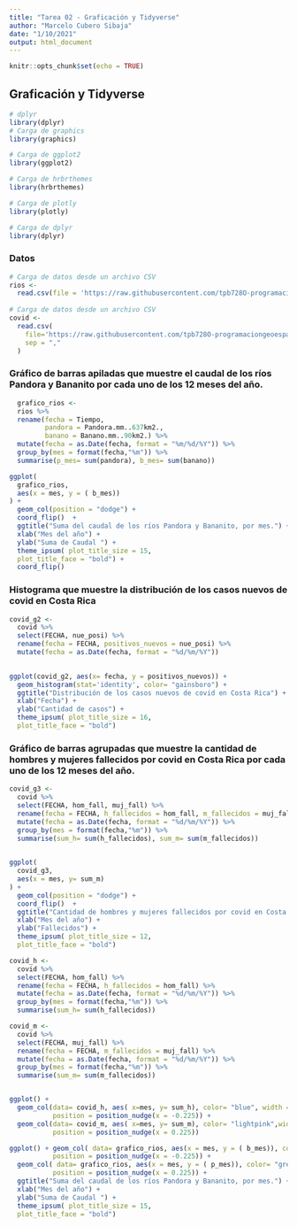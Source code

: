 ```yaml
---
title: "Tarea 02 - Graficación y Tidyverse"
author: "Marcelo Cubero Sibaja"
date: "1/10/2021"
output: html_document
---
```


```r
knitr::opts_chunk$set(echo = TRUE)
```


## Graficación y Tidyverse

```r
# dplyr
library(dplyr) 
# Carga de graphics
library(graphics)

# Carga de ggplot2
library(ggplot2)

# Carga de hrbrthemes
library(hrbrthemes)

# Carga de plotly
library(plotly)

# Carga de dplyr
library(dplyr)

```
### Datos
```r
# Carga de datos desde un archivo CSV
rios <-
  read.csv(file = 'https://raw.githubusercontent.com/tpb728O-programaciongeoespacialr/2021ii/main/datos/hidrologia/fdc/fdc.csv')
           
# Carga de datos desde un archivo CSV
covid <- 
  read.csv(
    file='https://raw.githubusercontent.com/tpb728O-programaciongeoespacialr/2021ii/main/datos/minsalud/covid/ultimafecha_CSV_GENERAL.csv', 
    sep = ","
  )           

```

### Gráfico de barras apiladas que muestre el caudal de los ríos Pandora y Bananito por cada uno de los 12 meses del año.

```r
  grafico_rios <-
  rios %>%
  rename(fecha = Tiempo,
         pandora = Pandora.mm..637km2.,
         banano = Banano.mm..90km2.) %>%
  mutate(fecha = as.Date(fecha, format = "%m/%d/%Y")) %>%
  group_by(mes = format(fecha,"%m")) %>%
  summarise(p_mes= sum(pandora), b_mes= sum(banano))

```
```r
ggplot(
  grafico_rios, 
  aes(x = mes, y = ( b_mes))
) +  
  geom_col(position = "dodge") +
  coord_flip()  +
  ggtitle("Suma del caudal de los ríos Pandora y Bananito, por mes.") +
  xlab("Mes del año") +
  ylab("Suma de Caudal ") +
  theme_ipsum( plot_title_size = 15,
  plot_title_face = "bold") +
  coord_flip()

```



###  Histograma que muestre la distribución de los casos nuevos de covid en Costa Rica





```r
covid_g2 <-
  covid %>%
  select(FECHA, nue_posi) %>%
  rename(fecha = FECHA, positivos_nuevos = nue_posi) %>%
  mutate(fecha = as.Date(fecha, format = "%d/%m/%Y"))
 

```
```r
ggplot(covid_g2, aes(x= fecha, y = positivos_nuevos)) +
  geom_histogram(stat='identity', color= "gainsboro") +
  ggtitle("Distribución de los casos nuevos de covid en Costa Rica") +
  xlab("Fecha") +
  ylab("Cantidad de casos") +
  theme_ipsum( plot_title_size = 16,
  plot_title_face = "bold") 
```

###  Gráfico de barras agrupadas que muestre la cantidad de hombres y mujeres fallecidos por covid en Costa Rica por cada uno de los 12 meses del año. 

```r
covid_g3 <-
  covid %>%
  select(FECHA, hom_fall, muj_fall) %>%
  rename(fecha = FECHA, h_fallecidos = hom_fall, m_fallecidos = muj_fall) %>%
  mutate(fecha = as.Date(fecha, format = "%d/%m/%Y")) %>%
  group_by(mes = format(fecha,"%m")) %>%
  summarise(sum_h= sum(h_fallecidos), sum_m= sum(m_fallecidos))
  

```


```r
ggplot(
  covid_g3, 
  aes(x = mes, y= sum_m)
) +
  geom_col(position = "dodge") +
  coord_flip()  +
  ggtitle("Cantidad de hombres y mujeres fallecidos por covid en Costa Rica, por mes.") +
  xlab("Mes del año") +
  ylab("Fallecidos") +
  theme_ipsum( plot_title_size = 12,
  plot_title_face = "bold") 
```

```r
covid_h <-
  covid %>%
  select(FECHA, hom_fall) %>%
  rename(fecha = FECHA, h_fallecidos = hom_fall) %>%
  mutate(fecha = as.Date(fecha, format = "%d/%m/%Y")) %>%
  group_by(mes = format(fecha,"%m")) %>%
  summarise(sum_h= sum(h_fallecidos))

covid_m <-
  covid %>%
  select(FECHA, muj_fall) %>%
  rename(fecha = FECHA, m_fallecidos = muj_fall) %>%
  mutate(fecha = as.Date(fecha, format = "%d/%m/%Y")) %>%
  group_by(mes = format(fecha,"%m")) %>%
  summarise(sum_m= sum(m_fallecidos))



```


```r

  
ggplot() +
  geom_col(data= covid_h, aes( x=mes, y= sum_h), color= "blue", width = 0.45,
           position = position_nudge(x = -0.225)) +
  geom_col(data= covid_m, aes( x=mes, y= sum_m), color= "lightpink",width = 0.45,
           position = position_nudge(x = 0.225))

```



```r
ggplot() + geom_col( data= grafico_rios, aes(x = mes, y = ( b_mes)), color= "blue", width = 0.45,
           position = position_nudge(x = -0.225)) + 
  geom_col( data= grafico_rios, aes(x = mes, y = ( p_mes)), color= "green", width = 0.45,
           position = position_nudge(x = 0.225)) +
  ggtitle("Suma del caudal de los ríos Pandora y Bananito, por mes.") +
  xlab("Mes del año") +
  ylab("Suma de Caudal ") +
  theme_ipsum( plot_title_size = 15,
  plot_title_face = "bold") 

```














